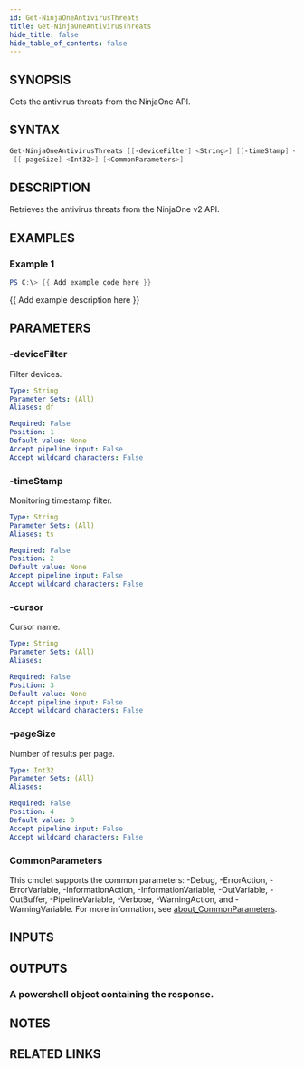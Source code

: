 ```yaml
---
id: Get-NinjaOneAntivirusThreats
title: Get-NinjaOneAntivirusThreats
hide_title: false
hide_table_of_contents: false
---
```


## SYNOPSIS

Gets the antivirus threats from the NinjaOne API.

## SYNTAX

```powershell
Get-NinjaOneAntivirusThreats [[-deviceFilter] <String>] [[-timeStamp] <String>] [[-cursor] <String>]
 [[-pageSize] <Int32>] [<CommonParameters>]
```

## DESCRIPTION

Retrieves the antivirus threats from the NinjaOne v2 API.

## EXAMPLES

### Example 1

```powershell
PS C:\> {{ Add example code here }}
```

{{ Add example description here }}

## PARAMETERS

### -deviceFilter

Filter devices.

```yaml
Type: String
Parameter Sets: (All)
Aliases: df

Required: False
Position: 1
Default value: None
Accept pipeline input: False
Accept wildcard characters: False
```

### -timeStamp

Monitoring timestamp filter.

```yaml
Type: String
Parameter Sets: (All)
Aliases: ts

Required: False
Position: 2
Default value: None
Accept pipeline input: False
Accept wildcard characters: False
```

### -cursor

Cursor name.

```yaml
Type: String
Parameter Sets: (All)
Aliases:

Required: False
Position: 3
Default value: None
Accept pipeline input: False
Accept wildcard characters: False
```

### -pageSize

Number of results per page.

```yaml
Type: Int32
Parameter Sets: (All)
Aliases:

Required: False
Position: 4
Default value: 0
Accept pipeline input: False
Accept wildcard characters: False
```

### CommonParameters

This cmdlet supports the common parameters: -Debug, -ErrorAction, -ErrorVariable, -InformationAction, -InformationVariable, -OutVariable, -OutBuffer, -PipelineVariable, -Verbose, -WarningAction, and -WarningVariable. For more information, see [about_CommonParameters](http://go.microsoft.com/fwlink/?LinkID=113216).

## INPUTS

## OUTPUTS

### A powershell object containing the response.

## NOTES

## RELATED LINKS
